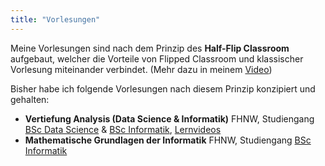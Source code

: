 ```yaml
---
title: "Vorlesungen"
---
```


Meine Vorlesungen sind nach dem Prinzip des **Half-Flip Classroom** aufgebaut, welcher die Vorteile von Flipped Classroom und klassischer Vorlesung miteinander verbindet.
(Mehr dazu in meinem [Video](https://www.youtube.com/watch?v=QTEmdunMfCk))


Bisher habe ich folgende Vorlesungen nach diesem Prinzip konzipiert und gehalten:
  
- **Vertiefung Analysis (Data Science & Informatik)**
  FHNW, Studiengang [BSc Data Science](https://www.fhnw.ch/de/studium/module/9316470) & [BSc Informatik](https://www.fhnw.ch/de/studium/module/9118563), 
  [Lernvideos](https://tube.switch.ch/channels/uL4JPQkDlv)  
- **Mathematische Grundlagen der Informatik**
  FHNW, Studiengang [BSc Informatik](https://www.fhnw.ch/de/studium/module/9813296)
  
